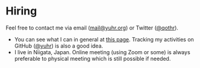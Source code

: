 # Hiring

Feel free to contact me via email ([mail@yuhr.org](mailto:mail@yuhr.org)) or Twitter ([@qothr](https://twitter.com/qothr)).

- You can see what I can in general at [this page](/skillsets). Tracking my activities on GitHub ([@yuhr](https://github.com/yuhr)) is also a good idea.
- I live in Niigata, Japan. Online meeting (using Zoom or some) is always preferable to physical meeting which is still possible if needed.